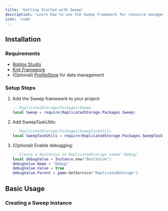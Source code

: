 ```yaml
---
title: 'Getting Started with Sweep'
description: 'Learn how to use the Sweep framework for resource management'
icon: 'code'
---
```


## Installation

### Requirements
- [Roblox Studio](https://create.roblox.com/docs/studio/setting-up-roblox-studio)
- [Knit Framework](https://sleitnick.github.io/Knit/)
- (Optional) [ProfileStore](https://madstudioroblox.github.io/ProfileService/) for data management

### Setup Steps

1. Add the Sweep framework to your project:
   ```lua
   -- ReplicatedStorage/Packages/Sweep
   local Sweep = require(ReplicatedStorage.Packages.Sweep)
   ```

2. Add SweepTaskUtils:
   ```lua
   -- ReplicatedStorage/Packages/SweepTaskUtils
   local SweepTaskUtils = require(ReplicatedStorage.Packages.SweepTaskUtils)
   ```

3. (Optional) Enable debugging:
   ```lua
   -- Create a BoolValue in ReplicatedStorage named "Debug"
   local debugValue = Instance.new("BoolValue")
   debugValue.Name = "Debug"
   debugValue.Value = true
   debugValue.Parent = game:GetService("ReplicatedStorage")
   ```

## Basic Usage

### Creating a Sweep Instance
